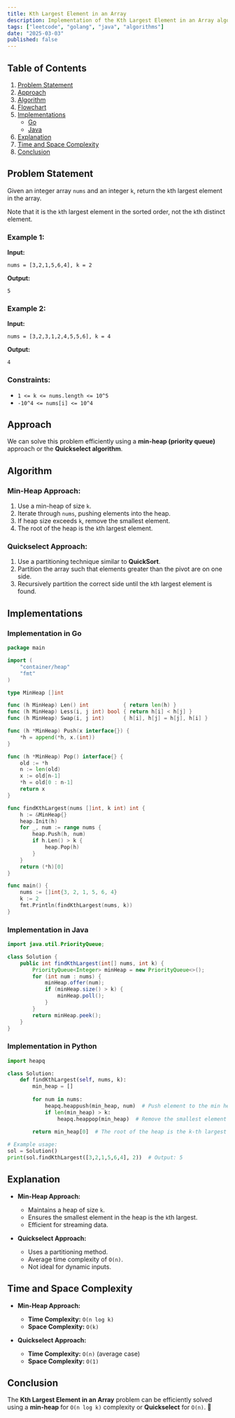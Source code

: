 ```yaml
---
title: Kth Largest Element in an Array
description: Implementation of the Kth Largest Element in an Array algorithm with Go and Java.
tags: ["leetcode", "golang", "java", "algorithms"]
date: "2025-03-03"
published: false
---
```


## Table of Contents

1. [Problem Statement](#problem-statement)
2. [Approach](#approach)
3. [Algorithm](#algorithm)
4. [Flowchart](#flowchart)
5. [Implementations](#implementations)
   - [Go](#implementation-in-go)
   - [Java](#implementation-in-java)
6. [Explanation](#explanation)
7. [Time and Space Complexity](#time-and-space-complexity)
8. [Conclusion](#conclusion)

## Problem Statement

Given an integer array `nums` and an integer `k`, return the `k`th largest element in the array.

Note that it is the `k`th largest element in the sorted order, not the `k`th distinct element.

### Example 1:

**Input:**
```
nums = [3,2,1,5,6,4], k = 2
```
**Output:**
```
5
```

### Example 2:

**Input:**
```
nums = [3,2,3,1,2,4,5,5,6], k = 4
```
**Output:**
```
4
```

### Constraints:

- `1 <= k <= nums.length <= 10^5`
- `-10^4 <= nums[i] <= 10^4`

## Approach

We can solve this problem efficiently using a **min-heap (priority queue)** approach or the **Quickselect algorithm**.

## Algorithm

### Min-Heap Approach:
1. Use a min-heap of size `k`.
2. Iterate through `nums`, pushing elements into the heap.
3. If heap size exceeds `k`, remove the smallest element.
4. The root of the heap is the `k`th largest element.

### Quickselect Approach:
1. Use a partitioning technique similar to **QuickSort**.
2. Partition the array such that elements greater than the pivot are on one side.
3. Recursively partition the correct side until the `k`th largest element is found.

## Implementations

### Implementation in Go

```go
package main

import (
    "container/heap"
    "fmt"
)

type MinHeap []int

func (h MinHeap) Len() int           { return len(h) }
func (h MinHeap) Less(i, j int) bool { return h[i] < h[j] }
func (h MinHeap) Swap(i, j int)      { h[i], h[j] = h[j], h[i] }

func (h *MinHeap) Push(x interface{}) {
    *h = append(*h, x.(int))
}

func (h *MinHeap) Pop() interface{} {
    old := *h
    n := len(old)
    x := old[n-1]
    *h = old[0 : n-1]
    return x
}

func findKthLargest(nums []int, k int) int {
    h := &MinHeap{}
    heap.Init(h)
    for _, num := range nums {
        heap.Push(h, num)
        if h.Len() > k {
            heap.Pop(h)
        }
    }
    return (*h)[0]
}

func main() {
    nums := []int{3, 2, 1, 5, 6, 4}
    k := 2
    fmt.Println(findKthLargest(nums, k))
}
```

### Implementation in Java

```java
import java.util.PriorityQueue;

class Solution {
    public int findKthLargest(int[] nums, int k) {
        PriorityQueue<Integer> minHeap = new PriorityQueue<>();
        for (int num : nums) {
            minHeap.offer(num);
            if (minHeap.size() > k) {
                minHeap.poll();
            }
        }
        return minHeap.peek();
    }
}
```

### Implementation in Python

```python
import heapq

class Solution:
    def findKthLargest(self, nums, k):
        min_heap = []
        
        for num in nums:
            heapq.heappush(min_heap, num)  # Push element to the min heap
            if len(min_heap) > k:
                heapq.heappop(min_heap)  # Remove the smallest element if heap exceeds size k
                
        return min_heap[0]  # The root of the heap is the k-th largest element

# Example usage:
sol = Solution()
print(sol.findKthLargest([3,2,1,5,6,4], 2))  # Output: 5

```




## Explanation

- **Min-Heap Approach:**
  - Maintains a heap of size `k`.
  - Ensures the smallest element in the heap is the `k`th largest.
  - Efficient for streaming data.

- **Quickselect Approach:**
  - Uses a partitioning method.
  - Average time complexity of `O(n)`.
  - Not ideal for dynamic inputs.

## Time and Space Complexity

- **Min-Heap Approach:**
  - **Time Complexity:** `O(n log k)`
  - **Space Complexity:** `O(k)`

- **Quickselect Approach:**
  - **Time Complexity:** `O(n)` (average case)
  - **Space Complexity:** `O(1)`

## Conclusion

The **Kth Largest Element in an Array** problem can be efficiently solved using a **min-heap** for `O(n log k)` complexity or **Quickselect** for `O(n)`. 🚀

